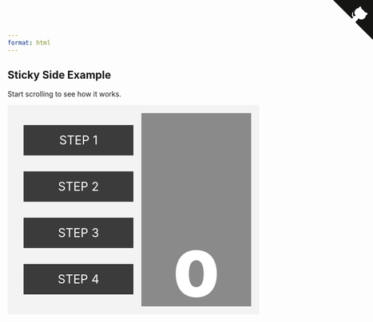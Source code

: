 ```yaml
---
format: html
---
```


```{=html}

<!DOCTYPE html>
<html>

<head>
	<meta charset="utf-8" />
	<meta http-equiv="X-UA-Compatible" content="IE=edge" />
	<title>Scrollama: Sticky Side Example</title>
	<meta name="description" content="Scrollama: Sticky Side Example" />
	<meta name="viewport" content="width=device-width, initial-scale=1" />
	<link rel="stylesheet" href="../style.css" />
	<style>
		#scrolly {
			position: relative;
			display: -webkit-box;
			display: -ms-flexbox;
			display: flex;
			background-color: #f3f3f3;
			padding: 1rem;
		}

		#scrolly>* {
			-webkit-box-flex: 1;
			-ms-flex: 1;
			flex: 1;
		}

		article {
			position: relative;
			padding: 0 1rem;
			max-width: 20rem;
		}

		figure {
			position: -webkit-sticky;
			position: sticky;
			width: 100%;
			margin: 0;
			-webkit-transform: translate3d(0, 0, 0);
			-moz-transform: translate3d(0, 0, 0);
			transform: translate3d(0, 0, 0);
			background-color: #8a8a8a;
			z-index: 0;
		}

		figure p {
			text-align: center;
			padding: 1rem;
			position: absolute;
			top: 50%;
			left: 50%;
			-moz-transform: translate(-50%, -50%);
			-webkit-transform: translate(-50%, -50%);
			transform: translate(-50%, -50%);
			font-size: 8rem;
			font-weight: 900;
			color: #fff;
		}

		.step {
			margin: 0 auto 2rem auto;
			background-color: #3b3b3b;
			color: #fff;
		}

		.step:last-child {
			margin-bottom: 0;
		}

		.step.is-active {
			background-color: goldenrod;
			color: #3b3b3b;
		}

		.step p {
			text-align: center;
			padding: 1rem;
			font-size: 1.5rem;
		}
	</style>
</head>

<body>
	<a href="https://github.com/russellgoldenberg/scrollama" target="_blank" class="github-corner"
		aria-label="View source on GitHub"><svg width="80" height="80" viewBox="0 0 250 250"
			style="fill:#151513; color:#fff; position: absolute; top: 0; border: 0; right: 0;" aria-hidden="true">
			<path d="M0,0 L115,115 L130,115 L142,142 L250,250 L250,0 Z"></path>
			<path
				d="M128.3,109.0 C113.8,99.7 119.0,89.6 119.0,89.6 C122.0,82.7 120.5,78.6 120.5,78.6 C119.2,72.0 123.4,76.3 123.4,76.3 C127.3,80.9 125.5,87.3 125.5,87.3 C122.9,97.6 130.6,101.9 134.4,103.2"
				fill="currentColor" style="transform-origin: 130px 106px;" class="octo-arm"></path>
			<path
				d="M115.0,115.0 C114.9,115.1 118.7,116.5 119.8,115.4 L133.7,101.6 C136.9,99.2 139.9,98.4 142.2,98.6 C133.8,88.0 127.5,74.4 143.8,58.0 C148.5,53.4 154.0,51.2 159.7,51.0 C160.3,49.4 163.2,43.6 171.4,40.1 C171.4,40.1 176.1,42.5 178.8,56.2 C183.1,58.6 187.2,61.8 190.9,65.4 C194.5,69.0 197.7,73.2 200.1,77.6 C213.8,80.2 216.3,84.9 216.3,84.9 C212.7,93.1 206.9,96.0 205.4,96.6 C205.1,102.4 203.0,107.8 198.3,112.5 C181.9,128.9 168.3,122.5 157.7,114.1 C157.9,116.9 156.7,120.9 152.7,124.9 L141.0,136.5 C139.8,137.7 141.6,141.9 141.8,141.8 Z"
				fill="currentColor" class="octo-body"></path>
		</svg></a>
	<main>
		<section id="intro">
			<h1 class="intro__hed">Sticky Side Example</h1>
			<p class="intro__dek">
				Start scrolling to see how it works.
			</p>
		</section>

		<section id="scrolly">
			<article>
				<div class="step" data-step="1">
					<p>STEP 1</p>
				</div>
				<div class="step" data-step="2">
					<p>STEP 2</p>
				</div>
				<div class="step" data-step="3">
					<p>STEP 3</p>
				</div>
				<div class="step" data-step="4">
					<p>STEP 4</p>
				</div>
			</article>

			<figure>
				<p>0</p>
			</figure>
		</section>

		<section id="outro"></section>
	</main>

	<!-- <div class='debug'></div> -->
	<script src="https://unpkg.com/d3@5.9.1/dist/d3.min.js"></script>
	<script src="https://raw.githubusercontent.com/russellgoldenberg/scrollama/main/build/scrollama.min.js"></script>
	<script>
		// using d3 for convenience
		var main = d3.select("main");
		var scrolly = main.select("#scrolly");
		var figure = scrolly.select("figure");
		var article = scrolly.select("article");
		var step = article.selectAll(".step");

		// initialize the scrollama
		var scroller = scrollama();

		// generic window resize listener event
		function handleResize() {
			// 1. update height of step elements
			var stepH = Math.floor(window.innerHeight * 0.75);
			step.style("height", stepH + "px");

			var figureHeight = window.innerHeight / 2;
			var figureMarginTop = (window.innerHeight - figureHeight) / 2;

			figure
				.style("height", figureHeight + "px")
				.style("top", figureMarginTop + "px");

			// 3. tell scrollama to update new element dimensions
			scroller.resize();
		}

		// scrollama event handlers
		function handleStepEnter(response) {
			console.log(response);
			// response = { element, direction, index }

			// add color to current step only
			step.classed("is-active", function (d, i) {
				return i === response.index;
			});

			// update graphic based on step
			figure.select("p").text(response.index + 1);
		}
		
		function init() {

			// 1. force a resize on load to ensure proper dimensions are sent to scrollama
			handleResize();

			// 2. setup the scroller passing options
			// 		this will also initialize trigger observations
			// 3. bind scrollama event handlers (this can be chained like below)
			scroller
				.setup({
					step: "#scrolly article .step",
					offset: 0.33,
					debug: false
				})
				.onStepEnter(handleStepEnter);
		}

		// kick things off
		init();
	</script>
</body>

</html>
```